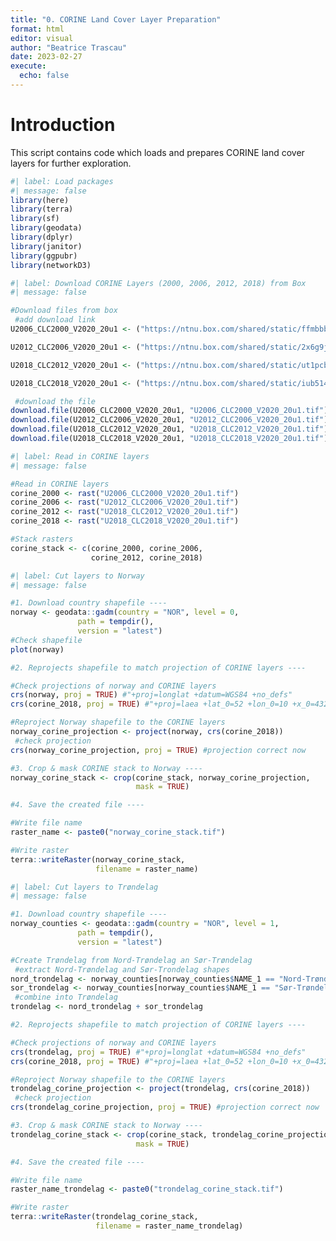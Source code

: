 ```yaml
---
title: "0. CORINE Land Cover Layer Preparation"
format: html
editor: visual
author: "Beatrice Trascau"
date: 2023-02-27
execute: 
  echo: false
---
```


# Introduction

This script contains code which loads and prepares CORINE land cover layers for further exploration.

```r
#| label: Load packages
#| message: false
library(here)
library(terra)
library(sf)
library(geodata)
library(dplyr)
library(janitor)
library(ggpubr)
library(networkD3)
```

```r
#| label: Download CORINE Layers (2000, 2006, 2012, 2018) from Box
#| message: false

#Download files from box
 #add download link
U2006_CLC2000_V2020_20u1 <- ("https://ntnu.box.com/shared/static/ffmbbb89aikwg64tg9ei30c8fnf7chl2.tif")

U2012_CLC2006_V2020_20u1 <- ("https://ntnu.box.com/shared/static/2x6g9jaov5rex3u0xt3hq9mmy91d63ew.tif")

U2018_CLC2012_V2020_20u1 <- ("https://ntnu.box.com/shared/static/ut1pcbnj7xgfwv3ptahu5c3krdy24l7d.tif")

U2018_CLC2018_V2020_20u1 <- ("https://ntnu.box.com/shared/static/iub514rfjnkopg3nu4nc18j4axq5jfon.tif")

 #download the file
download.file(U2006_CLC2000_V2020_20u1, "U2006_CLC2000_V2020_20u1.tif")
download.file(U2012_CLC2006_V2020_20u1, "U2012_CLC2006_V2020_20u1.tif")
download.file(U2018_CLC2012_V2020_20u1, "U2018_CLC2012_V2020_20u1.tif")
download.file(U2018_CLC2018_V2020_20u1, "U2018_CLC2018_V2020_20u1.tif")
```

```r
#| label: Read in CORINE layers
#| message: false

#Read in CORINE layers
corine_2000 <- rast("U2006_CLC2000_V2020_20u1.tif")
corine_2006 <- rast("U2012_CLC2006_V2020_20u1.tif")
corine_2012 <- rast("U2018_CLC2012_V2020_20u1.tif")
corine_2018 <- rast("U2018_CLC2018_V2020_20u1.tif")

#Stack rasters
corine_stack <- c(corine_2000, corine_2006,
                  corine_2012, corine_2018)

```

```r
#| label: Cut layers to Norway
#| message: false

#1. Download country shapefile ----
norway <- geodata::gadm(country = "NOR", level = 0, 
               path = tempdir(),
               version = "latest")
#Check shapefile
plot(norway)

#2. Reprojects shapefile to match projection of CORINE layers ----

#Check projections of norway and CORINE layers
crs(norway, proj = TRUE) #"+proj=longlat +datum=WGS84 +no_defs"
crs(corine_2018, proj = TRUE) #"+proj=laea +lat_0=52 +lon_0=10 +x_0=4321000 +y_0=3210000 +ellps=GRS80 +units=m +no_defs"

#Reproject Norway shapefile to the CORINE layers
norway_corine_projection <- project(norway, crs(corine_2018))
 #check projection
crs(norway_corine_projection, proj = TRUE) #projection correct now

#3. Crop & mask CORINE stack to Norway ----
norway_corine_stack <- crop(corine_stack, norway_corine_projection,
                            mask = TRUE)

#4. Save the created file ----

#Write file name
raster_name <- paste0("norway_corine_stack.tif")

#Write raster
terra::writeRaster(norway_corine_stack,
                   filename = raster_name)
```

```r
#| label: Cut layers to Trøndelag
#| message: false

#1. Download country shapefile ----
norway_counties <- geodata::gadm(country = "NOR", level = 1, 
               path = tempdir(),
               version = "latest")

#Create Trøndelag from Nord-Trøndelag an Sør-Trøndelag
 #extract Nord-Trøndelag and Sør-Trondelag shapes
nord_trondelag <- norway_counties[norway_counties$NAME_1 == "Nord-Trøndelag", ]
sor_trondelag <- norway_counties[norway_counties$NAME_1 == "Sør-Trøndelag", ]
 #combine into Trøndelag
trondelag <- nord_trondelag + sor_trondelag

#2. Reprojects shapefile to match projection of CORINE layers ----

#Check projections of norway and CORINE layers
crs(trondelag, proj = TRUE) #"+proj=longlat +datum=WGS84 +no_defs"
crs(corine_2018, proj = TRUE) #"+proj=laea +lat_0=52 +lon_0=10 +x_0=4321000 +y_0=3210000 +ellps=GRS80 +units=m +no_defs"

#Reproject Norway shapefile to the CORINE layers
trondelag_corine_projection <- project(trondelag, crs(corine_2018))
 #check projection
crs(trondelag_corine_projection, proj = TRUE) #projection correct now

#3. Crop & mask CORINE stack to Norway ----
trondelag_corine_stack <- crop(corine_stack, trondelag_corine_projection,
                            mask = TRUE)

#4. Save the created file ----

#Write file name
raster_name_trondelag <- paste0("trondelag_corine_stack.tif")

#Write raster
terra::writeRaster(trondelag_corine_stack,
                   filename = raster_name_trondelag)

```

